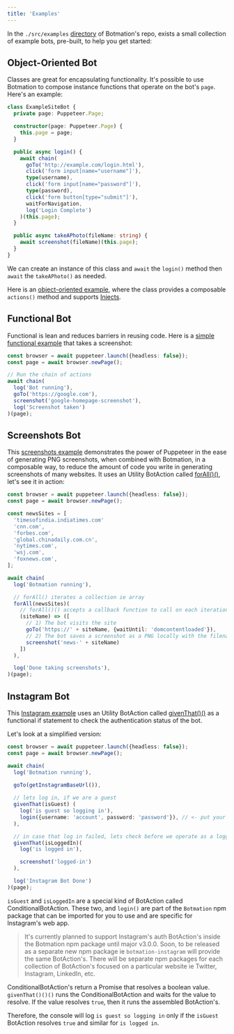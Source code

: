 ---
title: 'Examples'
---

In the `./src/examples` [directory](https://github.com/mrWh1te/Botmation/tree/master/src/examples) of Botmation's repo, exists a small collection of example bots, pre-built, to help you get started:

## Object-Oriented Bot
Classes are great for encapsulating functionality. It's possible to use Botmation to compose instance functions that operate on the bot's `page`. Here's an example:

```typescript
class ExampleSiteBot {
  private page: Puppeteer.Page;

  constructor(page: Puppeteer.Page) {
    this.page = page;
  }

  public async login() {
    await chain(
      goTo('http://example.com/login.html'),
      click('form input[name="username"]'),
      type(username),
      click('form input[name="password"]'),
      type(password),
      click('form button[type="submit"]'),
      waitForNavigation,
      log('Login Complete')
    )(this.page);
  }

  public async takeAPhoto(fileName: string) {
    await screenshot(fileName)(this.page);
  }
}
```

We can create an instance of this class and `await` the `login()` method then `await` the `takeAPhoto()` as needed.

Here is an [object-oriented example](https://github.com/mrWh1te/Botmation/tree/master/src/examples/simple_objectoriented.ts), where the class provides a composable `actions()` method and supports [Injects](advanced/injecting).

## Functional Bot
Functional is lean and reduces barriers in reusing code. Here is a [simple functional example](https://github.com/mrWh1te/Botmation/tree/master/src/examples/simple_functional.ts) that takes a screenshot:

```typescript
const browser = await puppeteer.launch({headless: false});
const page = await browser.newPage();

// Run the chain of actions
await chain(
  log('Bot running'),
  goTo('https://google.com'),
  screenshot('google-homepage-screenshot'),
  log('Screenshot taken')
)(page);
```

## Screenshots Bot
This [screenshots example](https://github.com/mrWh1te/Botmation/tree/master/src/examples/screenshots.ts) demonstrates the power of Puppeteer in the ease of generating PNG screenshots, when combined with Botmation, in a composable way, to reduce the amount of code you write in generating screenshots of many websites. It uses an Utility BotAction called [forAll()()](/api/utilities#for-all), let's see it in action:

```typescript
const browser = await puppeteer.launch({headless: false});
const page = await browser.newPage();

const newsSites = [
  'timesofindia.indiatimes.com'
  'cnn.com',
  'forbes.com',
  'global.chinadaily.com.cn',
  'nytimes.com',
  'wsj.com',
  'foxnews.com',
];

await chain(
  log('Botmation running'),

  // forAll() iterates a collection ie array
  forAll(newsSites)(
    // forAll()() accepts a callback function to call on each iteration
    (siteName) => ([
      // 1) The bot visits the site
      goTo('https://' + siteName, {waitUntil: 'domcontentloaded'}),
      // 2) The bot saves a screenshot as a PNG locally with the filename provided:
      screenshot('news-' + siteName)
    ])
  ),

  log('Done taking screenshots'),
)(page);
```

## Instagram Bot

This [Instagram example](https://github.com/mrWh1te/Botmation/tree/master/src/examples/instagram.ts) uses an Utility BotAction called [givenThat()()](/api/utilities#given-that) as a functional if statement to check the authentication status of the bot.

Let's look at a simplified version:

```typescript
const browser = await puppeteer.launch({headless: false});
const page = await browser.newPage();

await chain(
  log('Botmation running'),

  goTo(getInstagramBaseUrl()),
  
  // lets log in, if we are a guest
  givenThat(isGuest) (
    log('is guest so logging in'),
    login({username: 'account', password: 'password'}), // <- put your username and password here
  ),

  // in case that log in failed, lets check before we operate as a logged in user
  givenThat(isLoggedIn)(
    log('is logged in'),

    screenshot('logged-in')
  ),

  log('Instagram Bot Done')
)(page);
```

`isGuest` and `isLoggedIn` are a special kind of BotAction called ConditionalBotAction. These two, and `login()` are part of the `Botmation` npm package that can be imported for you to use and are specific for Instagram's web app.

> It's currently planned to support Instagram's auth BotAction's inside the Botmation npm package until major v3.0.0. Soon, to be released as a separate new npm package ie `botmation-instagram` will provide the same BotAction's. There will be separate npm packages for each collection of BotAction's focused on a particular website ie Twitter, Instagram, LinkedIn, etc.

ConditionalBotAction's return a Promise that resolves a boolean value. `givenThat()()()` runs the ConditionalBotAction and waits for the value to resolve. If the value resolves `true`, then it runs the assembled BotAction's.

Therefore, the console will log `is guest so logging in` only if the `isGuest` BotAction resolves `true` and similar for `is logged in`.